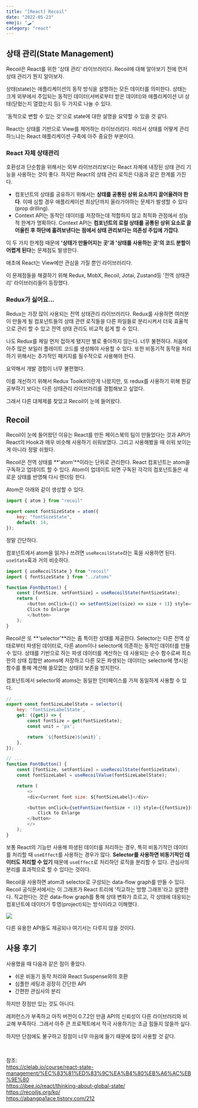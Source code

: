 ```yaml
---
title: "[React] Recoil"
date: "2022-05-23"
emoji: "🛹"
category: "react"
---
```


## 상태 관리(State Management)
Recoil은 React를 위한 '상태 관리' 라이브러리다.
Recoil에 대해 알아보기 전에 먼저 상태 관리가 뭔지 알아보자.

상태(state)는 애플리케이션의 동작 방식을 설명하는 모든 데이터를 의미한다.
상태는 크게 외부에서 주입되는 동적인 데이터(서버로부터 받은 데이터)와 애플리케이션 UI 상태(닫혔는지 열렸는지 등) 두 가지로 나눌 수 있다.

'동적으로 변할 수 있는 것'으로 state에 대한 설명을 요약할 수 있을 것 같다.

React는 상태를 기반으로 View를 제어하는 라이브러리다. 
따라서 상태를 어떻게 관리하느냐는 React 애플리케이션 구축에 아주 중요한 부분이다.

### React 자체 상태관리
호환성과 단순함을 위해서는 외부 라이브러리보다는 React 자체에 내장된 상태 관리 기능을 사용하는 것이 좋다.
하지만 React의 상태 관리 로직은 다음과 같은 한계를 가진다.

- 컴포넌트의 상태를 공유하기 위해서는 **상태를 공통된 상위 요소까지 끌어올려야 한다**. 이때 심할 경우 애플리케이션 최상단까지 올라가야하는 문제가 발생할 수 있다(prop drilling).
- Context API는 동적인 데이터를 저장하는데 적합하지 않고 최적화 관점에서 성능적 한계가 명확하다.
    Context API는 **컴포넌트의 로컬 상태를 공통된 상위 요소로 끌어올린 후 하단에 흘려보낸다는 점에서 상태 관리보다는 의존성 주입에 가깝다**.

이 두 가지 한계점 때문에 **'상태가 만들어지는 곳'과 '상태를 사용하는 곳'의 코드 분할이 어렵게 된다**는 문제점도 발생한다.

애초에 React는 View에만 관심을 가질 뿐인 라이브러리다.

이 문제점들을 해결하기 위해 Redux, MobX, Recoil, Jotai, Zustand등 '전역 상태관리' 라이브러리들이 등장했다.

### Redux가 싫어요...
Redux는 가장 많이 사용되는 전역 상태관리 라이브러리다.
Redux를 사용하면 여러분이 만들게 될 컴포넌트들의 상태 관련 로직들을 다른 파일들로 분리시켜서 더욱 효율적으로 관리 할 수 있고
전역 상태 관리도 비교적 쉽게 할 수 있다.

나도 Redux를 제일 먼저 접하게 됐지만 별로 좋아하지 않는다. 너무 불편하다.
처음에 아주 많은 보일러 플레이트 코드를 생성해야 사용할 수 있다.
또한 비동기적 동작을 처리하기 위해서는 추가적인 패키지를 필수적으로 사용해야 한다.

요약해서 개발 경험이 너무 불편했다.

이를 개선하기 위해서 Redux Toolkit이란게 나왔지만,
또 redux를 사용하기 위해 뭔갈 공부하기 보다는 다른 상태관리 라이브러리를 경험해보고 싶었다.

그래서 다른 대체제를 찾았고 Recoil이 눈에 들어왔다.

## Recoil
Recoil이 눈에 들어왔던 이유는 React를 만든 페이스북의 팀이 만들었다는 것과 API가 React의 Hook과 매우 비슷해 사용하기 쉬워보였다.
그리고 사용해봤을 때 쉬워 보이는게 아니라 정말 쉬웠다.

Recoil은 전역 상태를 **'atom'**이라는 단위로 관리한다. React 컴포넌트는 atom을 구독하고 업데이트 할 수 있다.
Atom이 업데이트 되면 구독된 각각의 컴포넌트들은 새로운 상태를 반영해 다시 렌더링 한다.

Atom은 아래와 같이 생성할 수 있다.

```js
import { atom } from "recoil"

export const fontSizeState = atom({
    key: "fontSizeState",
    default: 14,
});
```

정말 간단하다.

컴포넌트에서 atom을 읽거나 쓰려면 `useRecoilState`라는 훅을 사용하면 된다. `useState`훅과 거의 비슷하다.

```js
import { useRecoilState } from "recoil"
import { fontSizeState } from "../atoms"

function FontButton() {
    const [fontSize, setFontSize] = useRecoilState(fontSizeState);
    return (
        <button onClick={() => setFontSize((size) => size + 1)} style={{fontSize}}>
        Click to Enlarge
        </button>
    );
}
```

Recoil은 또 **'selector'**라는 좀 특이한 상태를 제공한다.
Selector는 다른 전역 상태로부터 파생된 데이터로, 다른 atom이나 selector에 의존하는 동적인 데이터를 만들 수 있다.
상태를 기반으로 하는 파생 데이터를 계산하는 데 사용되는 순수 함수로써 최소한의 상태 집합만 atoms에 저장하고 다른 모든 파생되는 데이터는 selector에 명시된 함수를 통해 계산해 쓸모없는 상태의 보존을 방지한다.

컴포넌트에서 selector와 atoms는 동일한 인터페이스를 가져 동일하게 사용할 수 있다.

```js
// ...
export const fontSizeLabelState = selector({
    key: 'fontSizeLabelState',
    get: ({get}) => {
        const fontSize = get(fontSizeState);
        const unit = 'px';

        return `${fontSize}${unit}`;
    },
});
```

```js
// ...
function FontButton() {
    const [fontSize, setFontSize] = useRecoilState(fontSizeState);
    const fontSizeLabel = useRecoilValue(fontSizeLabelState);

    return (
        <>
        <div>Current font size: ${fontSizeLabel}</div>

        <button onClick={setFontSize(fontSize + 1)} style={{fontSize}}>
            Click to Enlarge
        </button>
        </>
    );
}
```

보통 React의 기능만 사용해 파생된 데이터를 처리하는 경우, 특히 비동기적인 데이터를 처리할 때 `useEffect`를 사용하는 경우가 많다.
**Selector를 사용하면 비동기적인 데이터도 처리할 수 있기** 때문에 `useEffect`로 처리하던 로직을 분리할 수 있다.
관심사의 분리를 효과적으로 할 수 있다는 것이다.

Recoil을 사용하면 atom과 selector로 구성되는 data-flow graph를 만들 수 있다.
Recoil 공식문서에서는 이 그래프가 React 트리에 '직교하는 방향 그래프'라고 설명한다.
직교한다는 것은 data-flow graph를 통해 상태 변화가 흐르고, 각 상태에 대응되는 컴포넌트에 데이터가 투영(project)되는 방식이라고 이해했다.

<img src="https://velog.velcdn.com/images/parixscm/post/4ebbbea1-c914-4bea-a8aa-09e550fa0ef8/image.png" />

다른 유용한 API들도 제공되나 여기서는 다루지 않을 것이다.

## 사용 후기
사용했을 때 다음과 같은 점이 좋았다.
- 쉬운 비동기 동작 처리와 React Suspense와의 호환
- 심플한 세팅과 굉장히 간단한 API
- 간편한 관심사의 분리

하지만 장점만 있는 것도 아니다.

레퍼런스가 부족하고 아직 버전이 0.7.2인 만큼 API의 신뢰성이 다른 라이브러리와 비교해 부족하다.
그래서 아주 큰 프로젝트에서 적극 사용하기는 조금 힘들지 않을까 싶다.

하지만 단점에도 불구하고 장점이 너무 마음에 들기 때문에 많이 사용할 것 같다.

<br/>

참조:  
<https://clelab.io/course/react-state-management/%EC%83%81%ED%83%9C%EA%B4%80%EB%A6%AC%EB%9E%80>  
<https://jbee.io/react/thinking-about-global-state/>  
<https://recoiljs.org/ko/>  
<https://abangpa1ace.tistory.com/212>